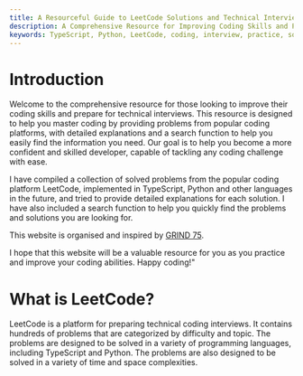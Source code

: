 ```yaml
---
title: A Resourceful Guide to LeetCode Solutions and Technical Interviews
description: A Comprehensive Resource for Improving Coding Skills and Preparing for Technical Interviews with LeetCode Solutions and Detailed Explanations
keywords: TypeScript, Python, LeetCode, coding, interview, practice, solutions, problems, solutions, explanations, search, function, documentation, resource, improve, coding, skills, technical, interviews, solved, problems, implemented, detailed, explanations, search, function
---
```


# Introduction

Welcome to the comprehensive resource for those looking to improve their coding skills and prepare for technical interviews. This resource is designed to help you master coding by providing problems from popular coding platforms, with detailed explanations and a search function to help you easily find the information you need. Our goal is to help you become a more confident and skilled developer, capable of tackling any coding challenge with ease.

I have compiled a collection of solved problems from the popular coding platform LeetCode, implemented in TypeScript, Python and other languages in the future, and tried to provide detailed explanations for each solution. I have also included a search function to help you quickly find the problems and solutions you are looking for.

This website is organised and inspired by [GRIND 75](https://www.techinterviewhandbook.org/grind75).

I hope that this website will be a valuable resource for you as you practice and improve your coding abilities. Happy coding!"

# What is LeetCode?

LeetCode is a platform for preparing technical coding interviews. It contains hundreds of problems that are categorized by difficulty and topic. The problems are designed to be solved in a variety of programming languages, including TypeScript and Python. The problems are also designed to be solved in a variety of time and space complexities.
